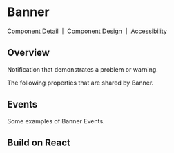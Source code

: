 
# Banner

[Component Detail](https://design.blip.ai/d/UbKsV1JhXTK4/componentes-desenvolvimento#/banner/visao-geral-banner)
&nbsp;|&nbsp;
[Component Design](https://design.blip.ai/d/UbKsV1JhXTK4/design-1#/banner/resumo-banner)
&nbsp;|&nbsp;
[Accessibility](https://design.blip.ai/d/UbKsV1JhXTK4/design-1#/banner/acessibilidade-banner)

## Overview

Notification that demonstrates a problem or warning.

<Canvas of={BannerStories.Properties}></Canvas>

<Meta isTemplate />

The following properties that are shared by Banner.

<Controls />

## Events

Some examples of Banner Events.

<Source of={BannerStories.Events} />

## Build on React

<Source of={BannerStories.FrameworkReact} />